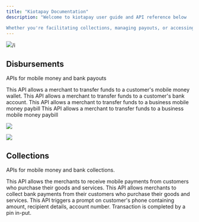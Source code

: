 ```yaml
---
title: "Kiotapay Documentation"
description: "Welcome to kiotapay user guide and API reference below

Whether you're facilitating collections, managing payouts, or accessing real-time transaction data, the Kiotapay API is designed to make integration easy and efficient."
---
```




![](/Agentwithalaptop.jpg)/i

## Disbursements

APIs for mobile money and bank payouts

<CardGroup cols={2}>
  <Card title="Mobile Money B2C" icon="sparkles">
    This API allows a merchant to transfer funds to a customer's mobile money wallet.
  </Card>

  <Card title="Bank Payouts" icon="sparkles">
    This API allows a merchant to transfer funds to a customer's bank account.
  </Card>

  <Card title="Mobile Money B2B Paybill" icon="sparkles">
    This API allows a merchant to transfer funds to a business mobile money paybill
  </Card>

  <Card title="Mobile Money B2B Till" icon="sparkles">
    This API allows a merchant to transfer funds to a business mobile money paybill
  </Card>
</CardGroup>

![](/Acouplewithcoffee.png)

![](/Acouplewithcoffee.jpg)

## **Collections**

APIs for mobile money and bank collections.

<CardGroup cols={2}>
  <Card title="Mobile Money C2B Paybill" icon="palette" href="https://mintlify.com/docs/settings/global">
    This API allows the merchants to receive mobile payments from customers who purchase their goods and services.
  </Card>

  <Card title="Bank Collections" icon="code" href="https://mintlify.com/docs/api-playground/openapi">
    This API allows merchants to collect bank payments from their customers who purchase their goods and services.
  </Card>

  <Card title="Mobile Money C2B STK Push" icon="stars" href="https://mintlify.com/customers">
    This API triggers a prompt on customer's phone containing amount, recipient details, account number. Transaction is completed by a pin in-put.
  </Card>
</CardGroup>
